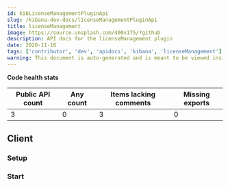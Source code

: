 ```yaml
---
id: kibLicenseManagementPluginApi
slug: /kibana-dev-docs/licenseManagementPluginApi
title: licenseManagement
image: https://source.unsplash.com/400x175/?github
description: API docs for the licenseManagement plugin
date: 2020-11-16
tags: ['contributor', 'dev', 'apidocs', 'kibana', 'licenseManagement']
warning: This document is auto-generated and is meant to be viewed inside our experimental, new docs system. Reach out in #docs-engineering for more info.
---
```






**Code health stats**

| Public API count  | Any count | Items lacking comments | Missing exports |
|-------------------|-----------|------------------------|-----------------|
| 3 | 0 | 3 | 0 |

## Client

### Setup
<DocDefinitionList data={[licenseManagementObj.client.setup]}/>

### Start
<DocDefinitionList data={[licenseManagementObj.client.start]}/>

